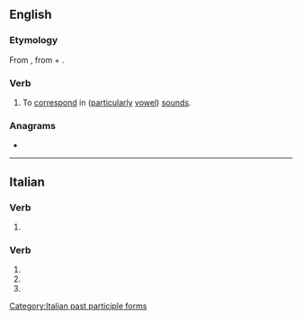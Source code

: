 ==English==

===Etymology===
From {{der|en|la|assonō}}, from {{m|la|ad||to, towards}} + {{m|la|sonō||I sound, resound}}.

===Verb===
{{en-verb}}

# To [[correspond]] in ([[particularly]] [[vowel]]) [[sound]]s.
#: {{ux|en|Part of the magic of her poetry was her ability to have her words '''assonate''' in the most propitious places.}}

===Anagrams===
* {{anagrams|en|a=aaenosst|asatones}}

----

==Italian==

===Verb===
{{head|it|present participle}}

# {{present participle of|it|assonare|nocat=1}}

===Verb===
{{head|it|verb form}}

# {{inflection of|it|assonare||2|p|pres|indc}}
# {{inflection of|it|assonare||2|p|impr}}
# {{feminine plural of|it|assonato}}

[[Category:Italian past participle forms]]